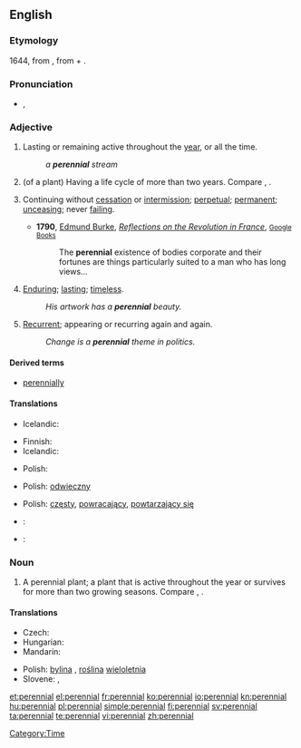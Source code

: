 {{wikipedia|dab=Perennial (disambiguation)|Perennial}}
==English==

===Etymology===
1644, from {{etyl|la}} {{term|perennis||lasting through the whole year}}, from {{term|per-||through}} + {{term|annus||year}}.

===Pronunciation===
* {{IPA|/pəˈɹɛniəl/}}, {{SAMPA|/p@"rEni@l/}}

===Adjective===
{{infl|en|adjective}}

# Lasting or remaining active throughout the [[year]], or all the time.
#: ''a '''perennial''' stream''
# {{botany}} (of a plant) Having a life cycle of more than two years. Compare {{term|annual}}, {{term|biennial}}.
# {{figuratively}} Continuing without [[cessation]] or [[intermission]]; [[perpetual]]; [[permanent]]; [[unceasing]]; never [[failing]].
#* '''1790''', [[w:Edmund Burke|Edmund Burke]], ''[[w:Reflections on the Revolution in France|Reflections on the Revolution in France]]'', [http://books.google.com/books?id=kFpaAAAAMAAJ&pg=PA177&dq=perennial <small>Google Books</small>]
#*: The '''perennial''' existence of bodies corporate and their fortunes are things particularly suited to a man who has long views…
# {{figuratively}} [[enduring|Enduring]]; [[lasting]]; [[timeless]].
#: ''His artwork has a '''perennial''' beauty.''
# {{figuratively}} [[recurrent|Recurrent]]; appearing or recurring again and again.
#: ''Change is a '''perennial''' theme in politics.''

====Derived terms====
* [[perennially]]

====Translations====
{{trans-top|lasting or remaining active throughout the year, or all the time}}
* Icelandic: {{t|is|fjölær|m}}
{{trans-mid}}
{{trans-bottom}}

{{trans-top|(of a plant) Having a life cycle of more than two years}}
* Finnish: {{t-|fi|monivuotinen}}
* Icelandic: {{t|is|fjölær|m}}
{{trans-mid}}
* Polish: {{t|pl|wieloletni|m}}
{{trans-bottom}}

{{trans-top|continuing without cessation or intermission; perpetual; permanent; unceasing; never failing}}
{{trans-mid}}
{{trans-bottom}}

{{trans-top|enduring; lasting; timeless}}
* Polish: [[odwieczny]] {{m}}
{{trans-mid}}
{{trans-bottom}}

{{trans-top|recurrent; appearing or recurring again and again}}
* Polish: [[częsty]], [[powracający]], [[powtarzający się]] {{m}}
{{trans-mid}}
{{trans-bottom}}

{{checktrans-top}}
* {{ttbc|French}}: {{t+|fr|pérenne}}
{{trans-mid}}
* {{ttbc|Portuguese}}: {{t+|pt|perene}}
{{trans-bottom}}

===Noun===
{{wikipedia|Perennial plant}}
{{en-noun}}

# A perennial plant; a plant that is active throughout the year or survives for more than two growing seasons. Compare {{term|annual}}, {{term|biennial}}.

====Translations====
{{trans-top|perennial plant}}
* Czech: {{t-|cs|trvalka|f}}
* Hungarian: {{t-|hu|évelő}}
* Mandarin: {{t|cmn|多年生|tr=duōniánshēng|sc=Hani}}
{{trans-mid}}
* Polish: [[bylina]] {{f}}, [[roślina]] [[wieloletnia]] {{f}}
* Slovene: {{t|sl|trajnica}},  {{t|sl|večletna rastlina}}
{{trans-bottom}}

[[Category:Time]]

[[et:perennial]]
[[el:perennial]]
[[fr:perennial]]
[[ko:perennial]]
[[io:perennial]]
[[kn:perennial]]
[[hu:perennial]]
[[pl:perennial]]
[[simple:perennial]]
[[fi:perennial]]
[[sv:perennial]]
[[ta:perennial]]
[[te:perennial]]
[[vi:perennial]]
[[zh:perennial]]